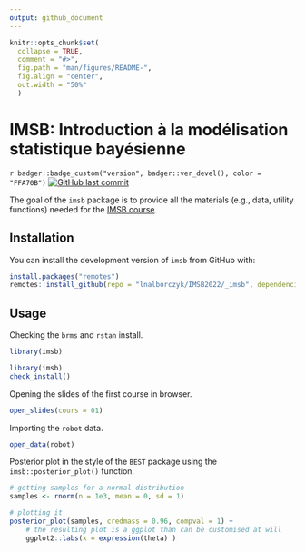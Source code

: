 ```yaml
---
output: github_document
---
```


<!-- README.md is generated from README.Rmd. Please edit that file -->

```r
knitr::opts_chunk$set(
  collapse = TRUE,
  comment = "#>",
  fig.path = "man/figures/README-",
  fig.align = "center",
  out.width = "50%"
  )
```

# IMSB: Introduction à la modélisation statistique bayésienne

<!-- badges: start -->
`r badger::badge_custom("version", badger::ver_devel(), color = "FFA70B")`
[![GitHub last commit](https://img.shields.io/github/last-commit/lnalborczyk/IMSB2022?color=orange&logo=github)](https://github.com/lnalborczyk/IMSB2022)
<!-- badges: end -->

The goal of the `imsb` package is to provide all the materials (e.g., data, utility functions) needed for the [IMSB course](https://www.barelysignificant.com/IMSB2022/).

## Installation

You can install the development version of `imsb` from GitHub with:

```r
install.packages("remotes")
remotes::install_github(repo = "lnalborczyk/IMSB2022/_imsb", dependencies = TRUE)
```

## Usage

Checking the `brms` and `rstan` install.

```r
library(imsb)
```

```r
library(imsb)
check_install()
```

Opening the slides of the first course in browser.

```r
open_slides(cours = 01)
```

Importing the `robot` data.

```r
open_data(robot)
```

Posterior plot in the style of the `BEST` package using the `imsb::posterior_plot()` function.

```r
# getting samples for a normal distribution
samples <- rnorm(n = 1e3, mean = 0, sd = 1)

# plotting it
posterior_plot(samples, credmass = 0.96, compval = 1) +
    # the resulting plot is a ggplot than can be customised at will
    ggplot2::labs(x = expression(theta) )
```
